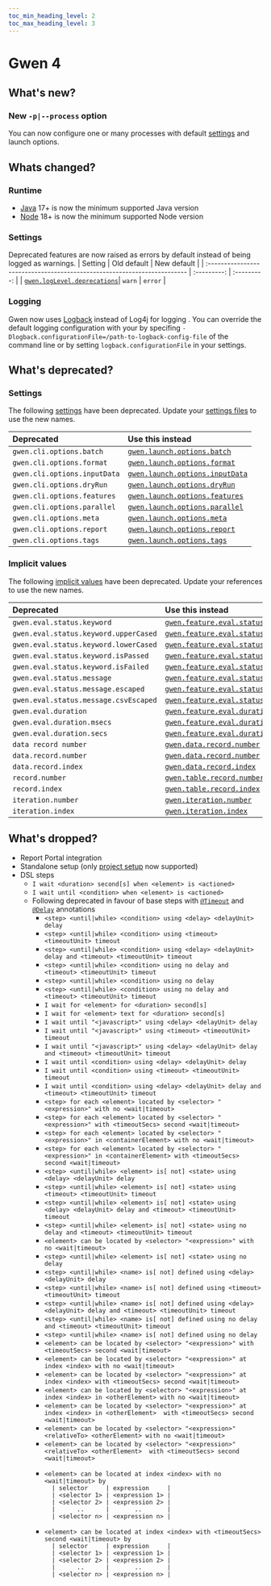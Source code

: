 ```yaml
--- 
toc_min_heading_level: 2
toc_max_heading_level: 3
---
```



# Gwen 4

## What's new?

### New `-p|--process` option

You can now configure one or many processes with default [settings](/docs/settings) and launch options.

## Whats changed?

### Runtime

- [Java](https://www.oracle.com/java/technologies/downloads/) 17+ is now the minimum supported Java version
- [Node](https://nodejs.org/en/download/package-manager) 18+ is now the minimum supported Node version

### Settings

Deprecated features are now raised as errors by default instead of being logged as warnings.
  | Setting                                                                  | Old default | New default |
  | :----------------------------------------------------------------------- | :---------: | :---------: |
  | [`gwen.logLevel.deprecations`](/docs/settings#gwen-loglevel-deprecations)|   `warn`    |   `error`   |

### Logging

Gwen now uses [Logback](https://logback.qos.ch/index.html) instead of Log4j for logging . You can override the default logging configuration with your by specifing `-Dlogback.configurationFile=/path-to-logback-config-file` of the command line or by setting `logback.configurationFile` in your settings.

## What's deprecated?

### Settings

The following [settings](/docs/settings) have been deprecated. Update your [settings files](/docs/settings#settings-files) to use the new names.

| Deprecated                   | Use this instead                                                                              |
| :--------------------------- | :-------------------------------------------------------------------------------------------- |
| `gwen.cli.options.batch`     | [`gwen.launch.options.batch`](/docs/settings#gwen-launch-options-batch)                       |
| `gwen.cli.options.format`    | [`gwen.launch.options.format`](/docs/settings#gwen-launch-options-format)                     |
| `gwen.cli.options.inputData` | [`gwen.launch.options.inputData`](/docs/settings#gwen-launch-options-input-data)              |
| `gwen.cli.options.dryRun`    | [`gwen.launch.options.dryRun`](/docs/settings#gwen-launch-options-dry-run)                    |
| `gwen.cli.options.features`  | [`gwen.launch.options.features`](/docs/settings#gwen-launch-options-features)                 |
| `gwen.cli.options.parallel`  | [`gwen.launch.options.parallel`](/docs/settings#gwen-launch-options-parallel)                 |
| `gwen.cli.options.meta`      | [`gwen.launch.options.meta`](/docs/settings#gwen-launch-options-meta)                         |
| `gwen.cli.options.report`    | [`gwen.launch.options.report`](/docs/settings#gwen-launch-options-report)                     |
| `gwen.cli.options.tags`      | [`gwen.launch.options.tags`](/docs/settings#gwen-launch-options-tags)                         |

### Implicit values

The following [implicit values](/docs/implicit-values) have been deprecated. Update your references to use the new names.

| Deprecated                            | Use this instead                                                                                                   |
| :------------------------------------ | :----------------------------------------------------------------------------------------------------------------- |
| `gwen.eval.status.keyword`            | [`gwen.feature.eval.status.keyword`](/docs/implicit-values#gwen-feature-eval-status-keyword)                       |
| `gwen.eval.status.keyword.upperCased` | [`gwen.feature.eval.status.keyword.upperCased`](/docs/implicit-values#gwen-feature-eval-status-keyword-upperCased) |
| `gwen.eval.status.keyword.lowerCased` | [`gwen.feature.eval.status.keyword.lowerCased`](/docs/implicit-values#gwen-feature-eval-status-keyword-lowerCased) |
| `gwen.eval.status.keyword.isPassed`   | [`gwen.feature.eval.status.keyword.isPassed`](/docs/implicit-values#gwen-feature-eval-status-isPassed)             |
| `gwen.eval.status.keyword.isFailed`   | [`gwen.feature.eval.status.keyword.isFailed`](/docs/implicit-values#gwen-feature-eval-status-isFailed)             |
| `gwen.eval.status.message`            | [`gwen.feature.eval.status.message`](/docs/implicit-values#gwen-feature-eval-status-message)                       |
| `gwen.eval.status.message.escaped`    | [`gwen.feature.eval.status.message.escaped`](/docs/implicit-values#gwen-feature-eval-status-message-escaped)       |
| `gwen.eval.status.message.csvEscaped` | [`gwen.feature.eval.status.message.csvEscaped`](/docs/implicit-values#gwen-feature-eval-status-message-csvEscaped) |
| `gwen.eval.duration`                  | [`gwen.feature.eval.duration`](/docs/implicit-values#gwen-feature-eval-duration)                                   |
| `gwen.eval.duration.msecs`            | [`gwen.feature.eval.duration.msecs`](/docs/implicit-values#gwen-feature-eval-duration-msecs)                       |
| `gwen.eval.duration.secs`             | [`gwen.feature.eval.duration.secs`](/docs/implicit-values#gwen-feature-eval-duration-secs)                         |
| `data record number`                  | [`gwen.data.record.number`](/docs/implicit-values#gwen-data-record-number)                                         |
| `data.record.number`                  | [`gwen.data.record.number`](/docs/implicit-values#gwen-data-record-number)                                         |
| `data.record.index`                   | [`gwen.data.record.index`](/docs/implicit-values#gwen-data-record-index)                                           |
| `record.number`                       | [`gwen.table.record.number`](/docs/implicit-values#gwen-table-record-number)                                       |
| `record.index`                        | [`gwen.table.record.index`](/docs/implicit-values#gwen-table-record-index)                                         |
| `iteration.number`                    | [`gwen.iteration.number`](/docs/implicit-values#gwen-iteration-number)                                             |
| `iteration.index`                     | [`gwen.iteration.index`](/docs/implicit-values#gwen-iteration-index)                                               |

## What's dropped?

- Report Portal integration
- Standalone setup (only [project setup](/docs/get-started#setup) now supported)
- DSL steps
  - `I wait <duration> second[s] when <element> is <actioned>`
  - `I wait until <condition> when <element> is <actioned>`
  - Following deprecated in favour of base steps with [`@Timeout`](/docs/locator-level-timeouts#timeout-annotations) and [`@Delay`](/docs/locator-level-timeouts#delay-annotation) annotations
    - `<step> <until|while> <condition> using <delay> <delayUnit> delay`
    - `<step> <until|while> <condition> using <timeout> <timeoutUnit> timeout`
    - `<step> <until|while> <condition> using <delay> <delayUnit> delay and <timeout> <timeoutUnit> timeout`
    - `<step> <until|while> <condition> using no delay and <timeout> <timeoutUnit> timeout`
    - `<step> <until|while> <condition> using no delay`
    - `<step> <until|while> <condition> using no delay and <timeout> <timeoutUnit> timeout`
    - `I wait for <element> for <duration> second[s]`
    - `I wait for <element> text for <duration> second[s]`
    - `I wait until "<javascript>" using <delay> <delayUnit> delay`
    - `I wait until "<javascript>" using <timeout> <timeoutUnit> timeout`
    - `I wait until "<javascript>" using <delay> <delayUnit> delay and <timeout> <timeoutUnit> timeout`
    - `I wait until <condition> using <delay> <delayUnit> delay`
    - `I wait until <condition> using <timeout> <timeoutUnit> timeout`
    - `I wait until <condition> using <delay> <delayUnit> delay and <timeout> <timeoutUnit> timeout`
    - `<step> for each <element> located by <selector> "<expression>" with no <wait|timeout>`
    - `<step> for each <element> located by <selector> "<expression>" with <timeoutSecs> second <wait|timeout>`
    - `<step> for each <element> located by <selector> "<expression>" in <containerElement> with no <wait|timeout>`
    - `<step> for each <element> located by <selector> "<expression>" in <containerElement> with <timeoutSecs> second <wait|timeout>`
    - `<step> <until|while> <element> is[ not] <state> using <delay> <delayUnit> delay`
    - `<step> <until|while> <element> is[ not] <state> using <timeout> <timeoutUnit> timeout`
    - `<step> <until|while> <element> is[ not] <state> using <delay> <delayUnit> delay and <timeout> <timeoutUnit> timeout`
    - `<step> <until|while> <element> is[ not] <state> using no delay and <timeout> <timeoutUnit> timeout`
    - `<element> can be located by <selector> "<expression>" with no <wait|timeout>`
    - `<step> <until|while> <element> is[ not] <state> using no delay`
    - `<step> <until|while> <name> is[ not] defined using <delay> <delayUnit> delay`
    - `<step> <until|while> <name> is[ not] defined using <timeout> <timeoutUnit> timeout`
    - `<step> <until|while> <name> is[ not] defined using <delay> <delayUnit> delay and <timeout> <timeoutUnit> timeout`
    - `<step> <until|while> <name> is[ not] defined using no delay and <timeout> <timeoutUnit> timeout`
    - `<step> <until|while> <name> is[ not] defined using no delay`
    - `<element> can be located by <selector> "<expression>" with <timeoutSecs> second <wait|timeout>`
    - `<element> can be located by <selector> "<expression>" at index <index> with no <wait|timeout>`
    - `<element> can be located by <selector> "<expression>" at index <index> with <timeoutSecs> second <wait|timeout>`
    - `<element> can be located by <selector> "<expression>" at index <index> in <otherElement> with no <wait|timeout>`
    - `<element> can be located by <selector> "<expression>" at index <index> in <otherElement>  with <timeoutSecs> second <wait|timeout>`
    - `<element> can be located by <selector> "<expression>" <relativeTo> <otherElement> with no <wait|timeout>`
    - `<element> can be located by <selector> "<expression>" <relativeTo> <otherElement>  with <timeoutSecs> second <wait|timeout>`
    - ```
      <element> can be located at index <index> with no <wait|timeout> by
        | selector     | expression     |
        | <selector 1> | <expression 1> |
        | <selector 2> | <expression 2> |
        |      ..      |       ..       |
        | <selector n> | <expression n> |
      ```
    - ```
      <element> can be located at index <index> with <timeoutSecs> second <wait|timeout> by
        | selector     | expression     |
        | <selector 1> | <expression 1> |
        | <selector 2> | <expression 2> |
        |      ..      |       ..       |
        | <selector n> | <expression n> |
      ```